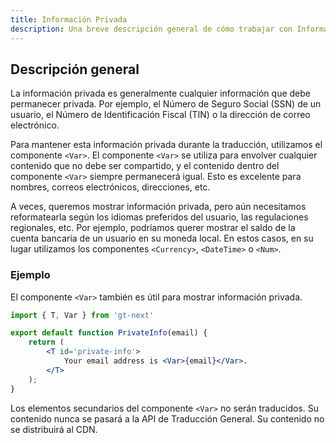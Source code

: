 ```yaml
---
title: Información Privada
description: Una breve descripción general de cómo trabajar con Información Privada en GT.
---
```

## Descripción general
La información privada es generalmente cualquier información que debe permanecer privada.
Por ejemplo, el Número de Seguro Social (SSN) de un usuario, el Número de Identificación Fiscal (TIN) o la dirección de correo electrónico.

Para mantener esta información privada durante la traducción, utilizamos el componente `<Var>`.
El componente `<Var>` se utiliza para envolver cualquier contenido que no debe ser compartido,
y el contenido dentro del componente `<Var>` siempre permanecerá igual.
Esto es excelente para nombres, correos electrónicos, direcciones, etc.

A veces, queremos mostrar información privada, pero aún necesitamos reformatearla según los idiomas preferidos del usuario, las regulaciones regionales, etc.
Por ejemplo, podríamos querer mostrar el saldo de la cuenta bancaria de un usuario en su moneda local.
En estos casos, en su lugar utilizamos los componentes `<Currency>`, `<DateTime>` o `<Num>`.


### Ejemplo
El componente `<Var>` también es útil para mostrar información privada.

```jsx title="PrivateInfo.jsx" copy
import { T, Var } from 'gt-next'

export default function PrivateInfo(email) {
    return (
        <T id='private-info'>
            Your email address is <Var>{email}</Var>.
        </T>
    );
}
```
Los elementos secundarios del componente `<Var>` no serán traducidos.
Su contenido nunca se pasará a la API de Traducción General.
Su contenido no se distribuirá al CDN.